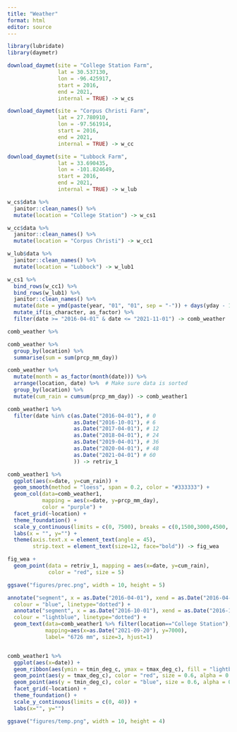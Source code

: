 ```yaml
---
title: "Weather"
format: html
editor: source
---
```


```r
library(lubridate)
library(daymetr)
```

```r
download_daymet(site = "College Station Farm",
                lat = 30.537130,
                lon = -96.425917,
                start = 2016,
                end = 2021,
                internal = TRUE) -> w_cs

download_daymet(site = "Corpus Christi Farm",
                lat = 27.780910,
                lon = -97.561914,
                start = 2016,
                end = 2021,
                internal = TRUE) -> w_cc

download_daymet(site = "Lubbock Farm",
                lat = 33.690435,
                lon = -101.824649,
                start = 2016,
                end = 2021,
                internal = TRUE) -> w_lub
```
```r
w_cs$data %>% 
  janitor::clean_names() %>% 
  mutate(location = "College Station") -> w_cs1

w_cc$data %>% 
  janitor::clean_names() %>% 
  mutate(location = "Corpus Christi") -> w_cc1

w_lub$data %>% 
  janitor::clean_names() %>% 
  mutate(location = "Lubbock") -> w_lub1
```



```r
w_cs1 %>% 
  bind_rows(w_cc1) %>% 
  bind_rows(w_lub1) %>%
  janitor::clean_names() %>% 
  mutate(date = ymd(paste(year, "01", "01", sep = "-")) + days(yday - 1)) %>% 
  mutate_if(is_character, as_factor) %>% 
  filter(date >= "2016-04-01" & date <= "2021-11-01") -> comb_weather
```


```r
comb_weather %>% 

```



```r
comb_weather %>% 
  group_by(location) %>% 
  summarise(sum = sum(prcp_mm_day))
```


```r
comb_weather %>% 
  mutate(month = as_factor(month(date))) %>% 
  arrange(location, date) %>%  # Make sure data is sorted
  group_by(location) %>%
  mutate(cum_rain = cumsum(prcp_mm_day)) -> comb_weather1
```

```r
comb_weather1 %>% 
  filter(date %in% c(as.Date("2016-04-01"), # 0
                     as.Date("2016-10-01"), # 6
                     as.Date("2017-04-01"), # 12
                     as.Date("2018-04-01"), # 24
                     as.Date("2019-04-01"), # 36
                     as.Date("2020-04-01"), # 48
                     as.Date("2021-04-01") # 60
                     )) -> retriv_1
```




```r
comb_weather1 %>% 
  ggplot(aes(x=date, y=cum_rain)) +
  geom_smooth(method = "loess", span = 0.2, color = "#333333") +
  geom_col(data=comb_weather1, 
           mapping = aes(x=date, y=prcp_mm_day),
           color = "purple") +
  facet_grid(~location) +
  theme_foundation() +
  scale_y_continuous(limits = c(0, 7500), breaks = c(0,1500,3000,4500, 6000, 7500)) +
  labs(x = "", y="") +
  theme(axis.text.x = element_text(angle = 45),
        strip.text = element_text(size=12, face="bold")) -> fig_wea
```


```r
fig_wea +
  geom_point(data = retriv_1, mapping = aes(x=date, y=cum_rain), 
             color = "red", size = 5)

ggsave("figures/prec.png", width = 10, height = 5)
```


```r
annotate("segment", x = as.Date("2016-04-01"), xend = as.Date("2016-04-01"), y = 0, yend = 4000,
  colour = "blue", linetype="dotted") +
  annotate("segment", x = as.Date("2016-10-01"), xend = as.Date("2016-10-01"), y = 0, yend = 4000,
  colour = "lightblue", linetype="dotted") +
  geom_text(data=comb_weather1 %>% filter(location=="College Station"),
            mapping=aes(x=as.Date("2021-09-20"), y=7000),
            label= "6726 mm", size=3, hjust=1) 



```


```r
comb_weather1 %>% 
  ggplot(aes(x=date)) +
  geom_ribbon(aes(ymin = tmin_deg_c, ymax = tmax_deg_c), fill = "lightblue", alpha = 0.3) +
  geom_point(aes(y = tmax_deg_c), color = "red", size = 0.6, alpha = 0.1) +
  geom_point(aes(y = tmin_deg_c), color = "blue", size = 0.6, alpha = 0.1) +
  facet_grid(~location) +
  theme_foundation() +
  scale_y_continuous(limits = c(0, 40)) +
  labs(x="", y="")

ggsave("figures/temp.png", width = 10, height = 4)
```









